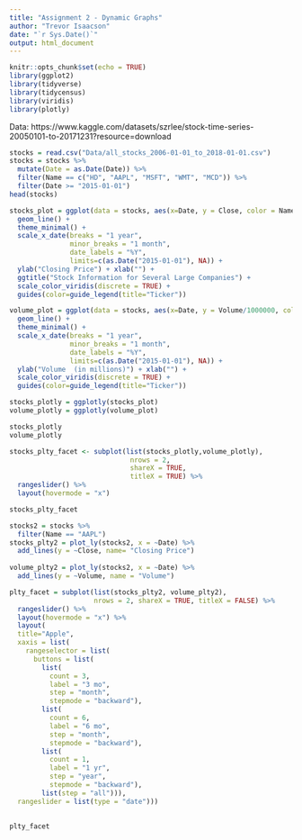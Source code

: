 ```yaml
---
title: "Assignment 2 - Dynamic Graphs"
author: "Trevor Isaacson"
date: "`r Sys.Date()`"
output: html_document
---
```


```r
knitr::opts_chunk$set(echo = TRUE)
library(ggplot2)
library(tidyverse)
library(tidycensus)
library(viridis)
library(plotly)
```

Data: https://www.kaggle.com/datasets/szrlee/stock-time-series-20050101-to-20171231?resource=download

```r
stocks = read.csv("Data/all_stocks_2006-01-01_to_2018-01-01.csv")
stocks = stocks %>%
  mutate(Date = as.Date(Date)) %>%
  filter(Name == c("HD", "AAPL", "MSFT", "WMT", "MCD")) %>%
  filter(Date >= "2015-01-01")
head(stocks)

```

```r
stocks_plot = ggplot(data = stocks, aes(x=Date, y = Close, color = Name)) +
  geom_line() +
  theme_minimal() +
  scale_x_date(breaks = "1 year", 
               minor_breaks = "1 month",
               date_labels = "%Y",
               limits=c(as.Date("2015-01-01"), NA)) +
  ylab("Closing Price") + xlab("") +
  ggtitle("Stock Information for Several Large Companies") +
  scale_color_viridis(discrete = TRUE) +
  guides(color=guide_legend(title="Ticker"))

volume_plot = ggplot(data = stocks, aes(x=Date, y = Volume/1000000, color = Name)) +
  geom_line() +
  theme_minimal() +
  scale_x_date(breaks = "1 year", 
               minor_breaks = "1 month",
               date_labels = "%Y",
               limits=c(as.Date("2015-01-01"), NA)) +
  ylab("Volume  (in millions)") + xlab("") +
  scale_color_viridis(discrete = TRUE) +
  guides(color=guide_legend(title="Ticker"))

stocks_plotly = ggplotly(stocks_plot) 
volume_plotly = ggplotly(volume_plot)

stocks_plotly
volume_plotly
```


```r
stocks_plty_facet <- subplot(list(stocks_plotly,volume_plotly),
                              nrows = 2, 
                              shareX = TRUE,
                              titleX = TRUE) %>%
  rangeslider() %>%
  layout(hovermode = "x")

stocks_plty_facet

```


```r
stocks2 = stocks %>%
  filter(Name == "AAPL")
stocks_plty2 = plot_ly(stocks2, x = ~Date) %>%
  add_lines(y = ~Close, name= "Closing Price")
  
volume_plty2 = plot_ly(stocks2, x = ~Date) %>%
  add_lines(y = ~Volume, name = "Volume") 

plty_facet = subplot(list(stocks_plty2, volume_plty2), 
                     nrows = 2, shareX = TRUE, titleX = FALSE) %>%
  rangeslider() %>%
  layout(hovermode = "x") %>%
  layout(
  title="Apple",
  xaxis = list(
    rangeselector = list(
      buttons = list(
        list(
          count = 3,
          label = "3 mo",
          step = "month",
          stepmode = "backward"),
        list(
          count = 6,
          label = "6 mo",
          step = "month",
          stepmode = "backward"),
        list(
          count = 1,
          label = "1 yr",
          step = "year",
          stepmode = "backward"),
        list(step = "all"))),
  rangeslider = list(type = "date")))
                       

plty_facet

```





